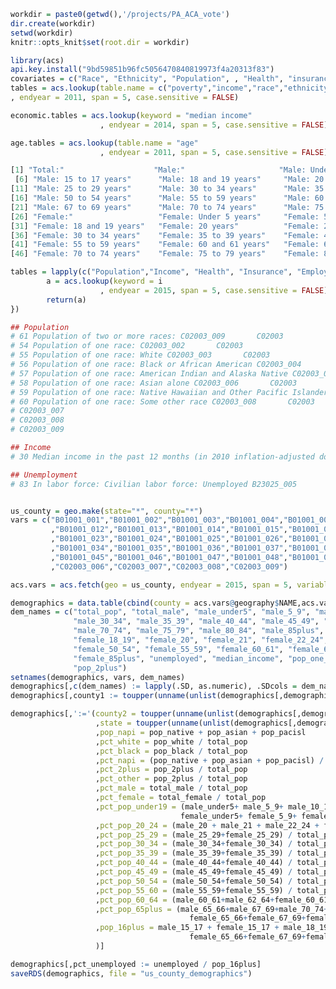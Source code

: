 

```r
workdir = paste0(getwd(),'/projects/PA_ACA_vote')
dir.create(workdir)
setwd(workdir)
knitr::opts_knit$set(root.dir = workdir)
```

```r
library(acs)
api.key.install("9bd59851b96fc5056470840819973f4a20313f83")
covariates = c("Race", "Ethnicity", "Population", , "Health", "insurance", "Unemployment", "Income")
tables = acs.lookup(table.name = c("poverty","income","race","ethnicity","population","unemployment","health","insurance")
, endyear = 2011, span = 5, case.sensitive = FALSE)

economic.tables = acs.lookup(keyword = "median income"
                    , endyear = 2014, span = 5, case.sensitive = FALSE)

age.tables = acs.lookup(table.name = "age"
                    , endyear = 2011, span = 5, case.sensitive = FALSE)

[1] "Total:"                    "Male:"                     "Male: Under 5 years"       "Male: 5 to 9 years"        "Male: 10 to 14 years"     
 [6] "Male: 15 to 17 years"      "Male: 18 and 19 years"     "Male: 20 years"            "Male: 21 years"            "Male: 22 to 24 years"     
[11] "Male: 25 to 29 years"      "Male: 30 to 34 years"      "Male: 35 to 39 years"      "Male: 40 to 44 years"      "Male: 45 to 49 years"     
[16] "Male: 50 to 54 years"      "Male: 55 to 59 years"      "Male: 60 and 61 years"     "Male: 62 to 64 years"      "Male: 65 and 66 years"    
[21] "Male: 67 to 69 years"      "Male: 70 to 74 years"      "Male: 75 to 79 years"      "Male: 80 to 84 years"      "Male: 85 years and over"  
[26] "Female:"                   "Female: Under 5 years"     "Female: 5 to 9 years"      "Female: 10 to 14 years"    "Female: 15 to 17 years"   
[31] "Female: 18 and 19 years"   "Female: 20 years"          "Female: 21 years"          "Female: 22 to 24 years"    "Female: 25 to 29 years"   
[36] "Female: 30 to 34 years"    "Female: 35 to 39 years"    "Female: 40 to 44 years"    "Female: 45 to 49 years"    "Female: 50 to 54 years"   
[41] "Female: 55 to 59 years"    "Female: 60 and 61 years"   "Female: 62 to 64 years"    "Female: 65 and 66 years"   "Female: 67 to 69 years"   
[46] "Female: 70 to 74 years"    "Female: 75 to 79 years"    "Female: 80 to 84 years"    "Female: 85 years and over"

tables = lapply(c("Population","Income", "Health", "Insurance", "Employment"), function(i) {
        a = acs.lookup(keyword = i
                    , endyear = 2015, span = 5, case.sensitive = FALSE)
        return(a)
})

## Population
# 61 Population of two or more races: C02003_009       C02003
# 54 Population of one race: C02003_002       C02003
# 55 Population of one race: White C02003_003       C02003
# 56 Population of one race: Black or African American C02003_004       C02003
# 57 Population of one race: American Indian and Alaska Native C02003_005       C02003
# 58 Population of one race: Asian alone C02003_006       C02003
# 59 Population of one race: Native Hawaiian and Other Pacific Islander C02003_007       C02003
# 60 Population of one race: Some other race C02003_008       C02003
# C02003_007
# C02003_008
# C02003_009

## Income
# 30 Median income in the past 12 months (in 2010 inflation-adjusted dollars) -- Total (dollars): B19326_001 B19326

## Unemployment
# 83 In labor force: Civilian labor force: Unemployed B23025_005       B23025


us_county = geo.make(state="*", county="*")
vars = c("B01001_001","B01001_002","B01001_003","B01001_004","B01001_005","B01001_006","B01001_007","B01001_008","B01001_009","B01001_010","B01001_011"
         ,"B01001_012","B01001_013","B01001_014","B01001_015","B01001_016","B01001_017","B01001_018","B01001_019","B01001_020","B01001_021","B01001_022"
         ,"B01001_023","B01001_024","B01001_025","B01001_026","B01001_027","B01001_028","B01001_029","B01001_030","B01001_031","B01001_032","B01001_033"
         ,"B01001_034","B01001_035","B01001_036","B01001_037","B01001_038","B01001_039","B01001_040","B01001_041","B01001_042","B01001_043","B01001_044"
         ,"B01001_045","B01001_046","B01001_047","B01001_048","B01001_049","B23025_005","B19326_001","C02003_002","C02003_003","C02003_004","C02003_005"
         ,"C02003_006","C02003_007","C02003_008","C02003_009")

acs.vars = acs.fetch(geo = us_county, endyear = 2015, span = 5, variable = vars)

demographics = data.table(cbind(county = acs.vars@geography$NAME,acs.vars@estimate))
dem_names = c("total_pop", "total_male", "male_under5", "male_5_9", "male_10_14", "male_15_17", "male_18_19", "male_20", "male_21", "male_22_24", "male_25_29",
              "male_30_34", "male_35_39", "male_40_44", "male_45_49", "male_50_54", "male_55_59", "male_60_61", "male_62_64", "male_65_66", "male_67_69",
              "male_70_74", "male_75_79", "male_80_84", "male_85plus", "total_female", "female_under5", "female_5_9", "female_10_14", "female_15_17",
              "female_18_19", "female_20", "female_21", "female_22_24", "female_25_29", "female_30_34", "female_35_39", "female_40_44", "female_45_49",
              "female_50_54", "female_55_59", "female_60_61", "female_62_64", "female_65_66", "female_67_69", "female_70_74", "female_75_79", "female_80_84",
              "female_85plus", "unemployed", "median_income", "pop_one_race", "pop_white", "pop_black", "pop_native", "pop_asian", "pop_pacisl", "pop_other",
              "pop_2plus")
setnames(demographics, vars, dem_names)
demographics[,c(dem_names) := lapply(.SD, as.numeric), .SDcols = dem_names]
demographics[,county1 := toupper(unname(unlist(demographics[,demographics[,strsplit(county,", ")][1]])))]

demographics[,':='(county2 = toupper(unname(unlist(demographics[,demographics[,strsplit(county1," COUNTY")][1]])))
                   ,state = toupper(unname(unlist(demographics[,demographics[,strsplit(county,", ")][2]])))
                   ,pop_napi = pop_native + pop_asian + pop_pacisl
                   ,pct_white = pop_white / total_pop
                   ,pct_black = pop_black / total_pop
                   ,pct_napi = (pop_native + pop_asian + pop_pacisl) / total_pop
                   ,pct_2plus = pop_2plus / total_pop
                   ,pct_other = pop_2plus / total_pop
                   ,pct_male = total_male / total_pop
                   ,pct_female = total_female / total_pop
                   ,pct_pop_under19 = (male_under5+ male_5_9+ male_10_14+ male_15_17+ male_18_19+
                                      female_under5+ female_5_9+ female_10_14+ female_15_17+ female_18_19) / total_pop
                   ,pct_pop_20_24 = (male_20 + male_21 + male_22_24 + female_20 + female_21 + female_22_24) / total_pop
                   ,pct_pop_25_29 = (male_25_29+female_25_29) / total_pop
                   ,pct_pop_30_34 = (male_30_34+female_30_34) / total_pop
                   ,pct_pop_35_39 = (male_35_39+female_35_39) / total_pop
                   ,pct_pop_40_44 = (male_40_44+female_40_44) / total_pop
                   ,pct_pop_45_49 = (male_45_49+female_45_49) / total_pop
                   ,pct_pop_50_54 = (male_50_54+female_50_54) / total_pop
                   ,pct_pop_55_60 = (male_55_59+female_55_59) / total_pop
                   ,pct_pop_60_64 = (male_60_61+male_62_64+female_60_61+female_62_64) / total_pop
                   ,pct_pop_65plus = (male_65_66+male_67_69+male_70_74+male_75_79+male_80_84+male_85plus+
                                        female_65_66+female_67_69+female_70_74+female_75_79+female_80_84+female_85plus) / total_pop
                   ,pop_16plus = male_15_17 + female_15_17 + male_18_19 + female_18_19 + male_20 + male_21 + male_22_24 + female_20 + female_21 + female_22_24 + male_25_29+female_25_29+male_30_34+female_30_34+male_35_39+female_35_39+male_40_44+female_40_44+male_45_49+female_45_49+male_50_54+female_50_54+male_55_59+female_55_59+male_60_61+male_62_64+female_60_61+female_62_64+male_65_66+male_67_69+male_70_74+male_75_79+male_80_84+male_85plus+
                                        female_65_66+female_67_69+female_70_74+female_75_79+female_80_84+female_85plus 
                   )]

demographics[,pct_unemployed := unemployed / pop_16plus]
saveRDS(demographics, file = "us_county_demographics")
```

